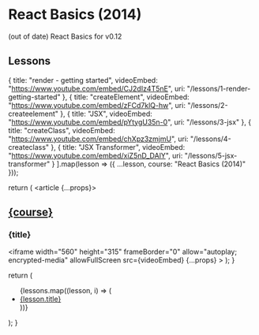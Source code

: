 
<Layout>
<Head>
  <title>Learn React | React Basics (2014)</title>
</Head>

# React Basics (2014)

(out of date) React Basics for v0.12

## Lessons

<Index />
</Layout>

  {
    title: "render - getting started",
    videoEmbed: "https://www.youtube.com/embed/CJ2dIz4T5nE",
    uri: "/lessons/1-render-getting-started"
  },
  {
    title: "createElement",
    videoEmbed: "https://www.youtube.com/embed/zFCd7klQ-hw",
    uri: "/lessons/2-createelement"
  },
  {
    title: "JSX",
    videoEmbed: "https://www.youtube.com/embed/pYtygU35n-0",
    uri: "/lessons/3-jsx"
  },
  {
    title: "createClass",
    videoEmbed: "https://www.youtube.com/embed/chXpz3zmjmU",
    uri: "/lessons/4-createclass"
  },
  {
    title: "JSX Transformer",
    videoEmbed: "https://www.youtube.com/embed/xiZ5nD_DAlY",
    uri: "/lessons/5-jsx-transformer"
  }
].map(lesson => ({ ...lesson, course: "React Basics (2014)" }));

  return (
    <Layout>
      <article {...props}>
        <Head>
          <title>
            Learn React | {course} > {title}
          </title>
        </Head>
        <h2>
          <a href="/courses/2014-react-basics">{course}</a>
        </h2>
        <h3>{title}</h3>
        <iframe
          width="560"
          height="315"
          frameBorder="0"
          allow="autoplay; encrypted-media"
          allowFullScreen
          src={videoEmbed}
          {...props}
        ></iframe>
        <Index />
      </article>
    </Layout>
  );
}

  return (
    <ul>
      {lessons.map((lesson, i) => (
        <li key={i}>
          <a href={lesson.uri}>{lesson.title}</a>
        </li>
      ))}
    </ul>
  );
}
